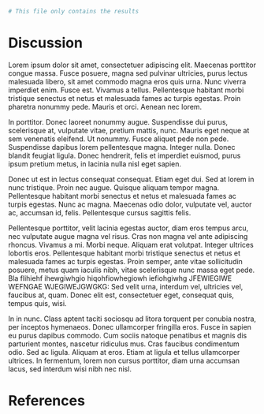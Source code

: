 
```r
# This file only contains the results
```

# Discussion

Lorem ipsum dolor sit amet, consectetuer adipiscing elit.
Maecenas porttitor congue massa.
Fusce posuere, magna sed pulvinar ultricies, purus lectus malesuada libero, sit amet commodo magna eros quis urna.
Nunc viverra imperdiet enim.
Fusce est.
Vivamus a tellus.
Pellentesque habitant morbi tristique senectus et netus et malesuada fames ac turpis egestas.
Proin pharetra nonummy pede.
Mauris et orci.
Aenean nec lorem.

In porttitor.
Donec laoreet nonummy augue.
Suspendisse dui purus, scelerisque at, vulputate vitae, pretium mattis, nunc.
Mauris eget neque at sem venenatis eleifend.
Ut nonummy.
Fusce aliquet pede non pede.
Suspendisse dapibus lorem pellentesque magna.
Integer nulla.
Donec blandit feugiat ligula.
Donec hendrerit, felis et imperdiet euismod, purus ipsum pretium metus, in lacinia nulla nisl eget sapien.

Donec ut est in lectus consequat consequat.
Etiam eget dui.
Sed at lorem in nunc tristique.
Proin nec augue.
Quisque aliquam tempor magna.
Pellentesque habitant morbi senectus et netus et malesuada fames ac turpis egestas.
Nunc ac magna.
Maecenas odio dolor, vulputate vel, auctor ac, accumsan id, felis.
Pellentesque cursus sagittis felis.

Pellentesque porttitor, velit lacinia egestas auctor, diam eros tempus arcu, nec vulputate augue magna vel risus.
Cras non magna vel ante adipiscing rhoncus.
Vivamus a mi.
Morbi neque.
Aliquam erat volutpat.
Integer ultrices lobortis eros.
Pellentesque habitant morbi tristique senectus et netus et malesuada fames ac turpis egestas.
Proin semper, ante vitae sollicitudin posuere, metus quam iaculis nibh, vitae scelerisque nunc massa eget pede.
Bla flihiehf ihewgiwhgio hiqohfiowhegiowh iefiohgiwhg JFEWIEGIWE WEFNGAE WJEGIWEJGWGKG:
Sed velit urna, interdum vel, ultricies vel, faucibus at, quam.
Donec elit est, consectetuer eget, consequat quis, tempus quis, wisi.

In in nunc.
Class aptent taciti sociosqu ad litora torquent per conubia nostra, per inceptos hymenaeos.
Donec ullamcorper fringilla eros.
Fusce in sapien eu purus dapibus commodo.
Cum sociis natoque penatibus et magnis dis parturient montes, nascetur ridiculus mus. Cras faucibus condimentum odio.
Sed ac ligula.
Aliquam at eros.
Etiam at ligula et tellus ullamcorper ultrices.
In fermentum, lorem non cursus porttitor, diam urna accumsan lacus, sed interdum wisi nibh nec nisl.

\newpage

# References

\begingroup
\setlength{\parindent}{-0.5in}
\setlength{\leftskip}{0.5in}

<div id="refs" custom-style="Bibliography"></div>
\endgroup

